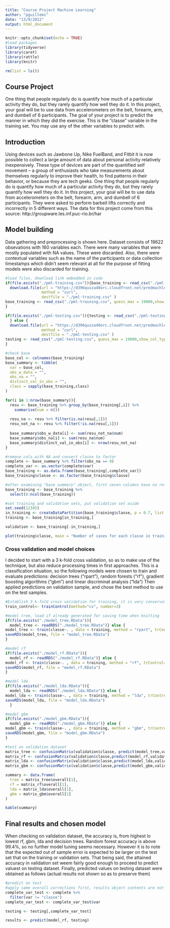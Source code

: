 ```yaml
---
title: "Course Project Machine Learning"
author: "pguillemi"
date: "13/9/2022"
output: html_document
---
```


```r
knitr::opts_chunk$set(echo = TRUE)
#load packages
library(tidyverse)
library(caret)
library(rattle)
library(knitr)

rm(list = ls())

```

## Course Project

One thing that people regularly do is quantify how  much of a particular activity they do, but they rarely quantify how well they do it. In this project, your goal will be to use data from accelerometers on the belt, forearm, arm, and dumbell of 6 participants.
The goal of your project is to predict the manner in which they did the exercise. This is the "classe" variable in the training set. You may use any of the other variables to predict with. 

## Introduction
Using devices such as Jawbone Up, Nike FuelBand, and Fitbit it is now possible to collect a large amount of data about personal activity relatively inexpensively. These type of devices are part of the quantified self movement – a group of enthusiasts who take measurements about themselves regularly to improve their health, to find patterns in their behavior, or because they are tech geeks. One thing that people regularly do is quantify how much of a particular activity they do, but they rarely quantify how well they do it. In this project, your goal will be to use data from accelerometers on the belt, forearm, arm, and dumbell of 6 participants. They were asked to perform barbell lifts correctly and incorrectly in 5 different ways.
The data for this project come from this source: http://groupware.les.inf.puc-rio.br/har


## Model building

Data gathering and preprocessing is shown here. 
Dataset consists of 19622 obsevations with 160 variables each. 
There were many variables that were mostly populated with NA values. These were discarded. Also, there were contextual variables such as the name of the participants or data collection timestamps which didn't seem relevant at all for the purpose of fitting models were also discarded for training.

```r

#load files, download link embedded in code
if(file.exists("./pml-training.csv")){base_training <- read_csv("./pml-training.csv", guess_max = 19000,show_col_types = FALSE)} else {
  download.file(url = "https://d396qusza40orc.cloudfront.net/predmachlearn/pml-training.csv",
                method = "curl",
                destfile = "./pml-training.csv" )
base_training <- read_csv("./pml-training.csv", guess_max = 19000,show_col_types = FALSE)
}

if(file.exists("./pml-testing.csv")){testing <- read_csv("./pml-testing.csv", guess_max = 19000,show_col_types = FALSE)
  } else {
  download.file(url = "https://d396qusza40orc.cloudfront.net/predmachlearn/pml-testing.csv",
                method = "curl",
                destfile = "./pml-testing.csv" )
testing <- read_csv("./pml-testing.csv", guess_max = 19000,show_col_types = FALSE)
}

#check base
base_col <- colnames(base_training)
base_summary <- tibble(
  var = base_col,
  obs_w_data = "",
  obs_na = "",
  distinct_val_in_obs = "",
  class = sapply(base_training,class)
)

for(i in 1:nrow(base_summary)){
  resu <- base_training %>% group_by(base_training[,i]) %>% 
    summarise(num = n())
  
  resu_na <- resu %>% filter(is.na(resu[,1]))
  resu_not_na <- resu %>% filter(!is.na(resu[,1]))
  
  base_summary$obs_w_data[i] <- sum(resu_not_na$num)
  base_summary$obs_na[i] <- sum(resu_na$num)
  base_summary$distinct_val_in_obs[i] <- nrow(resu_not_na)
}

#remove cols with NA and convert classe to factor
complete <- base_summary %>% filter(obs_na == 0)
complete_var <- as.vector(complete$var)
base_training <- as.data.frame(base_training[,complete_var])
base_training$classe <- as.factor(base_training$classe)

#after examining "base_summary" object, first seven columns have no relevant data for prediction
base_training <- base_training %>% 
  select(8:ncol(base_training))

#set training and validation sets, put validation set aside
set.seed(12345)
in_training <- createDataPartition(base_training$classe, p = 0.7, list = FALSE)
training <- base_training[in_training,]

validation <- base_training[-in_training,]

plot(training$classe, main = "Number of cases for each classe in training set")
``` 

### Cross validation and model choices

I decided to start with a 3 k-fold cross validation, so as to make use of the technique, but also reduce processing times in first approaches.
This is a classification situation, so the following models were chosen to train and evaluate predictions: decision trees ("rpart"), random forests ("rf"), gradient boosting algorithms ("gbm") and linear discriminat analysis ("lda")
Then applied predictions on validation sample, and chose the best method to use on the test samples.

```r
#Establish 3 k-fold cross validation for training, it is very conservative. If results are not good enough, 10 k-fold validation will be used
train_control<- trainControl(method="cv", number=3)

#model tree, load if already generated for saving time when knitting
if(file.exists("./model_tree.RData")){
  model_tree <- readRDS("./model_tree.RData")} else {
model_tree <- train(classe~. , data = training, method = "rpart", trControl=train_control, tuneLength = 5)
saveRDS(model_tree, file = "model_tree.RData")
}

#model rf
if(file.exists("./model_rf.RData")){
  model_rf <- readRDS("./model_rf.RData")} else {
model_rf <- train(classe~. , data = training, method = "rf", trControl=train_control)
saveRDS(model_rf, file = "model_rf.RData")
}

#model lda
if(file.exists("./model_lda.RData")){
  model_lda <- readRDS("./model_lda.RData")} else {
model_lda <- train(classe~. , data = training, method = "lda", trControl=train_control)
saveRDS(model_lda, file = "model_lda.RData")
  }

#model gbm
if(file.exists("./model_gbm.RData")){
  model_gbm <- readRDS("./model_gbm.RData")} else {
model_gbm <- train(classe~. , data = training, method = "gbm", trControl=train_control)
saveRDS(model_gbm, file = "model_gbm.RData")
}

#test on validation dataset
matrix_tree <- confusionMatrix(validation$classe, predict(model_tree,validation))
matrix_rf <- confusionMatrix(validation$classe,predict(model_rf,validation))
matrix_lda <- confusionMatrix(validation$classe,predict(model_lda,validation))
matrix_gbm <- confusionMatrix(validation$classe,predict(model_gbm,validation))

summary <- data.frame(
  tree = matrix_tree$overall[1],
  rf = matrix_rf$overall[1],
  lda = matrix_lda$overall[1],
  gbm = matrix_gbm$overall[1]
)

kable(summary)
```

## Final results and chosen model
When checking on validation dataset, the accuracy is, from highest lo lowest rf, gbm, lda and decision trees.
Random forest accuracy is above 99.4%, so no further model tuning seems necessary. However it is to note that the expected out of sample error is expected to be larger on the test set that on the training or validation sets. That being said, the attained accuracy in validation set weem fairly good enough to proceed to predict valuest on testing dataset.
Finally, predicted values on testing dataset were obtained as follows (actual results not shown so as to preserve them)

```r

#predict on test
#apply same overall corrections first, results object contents are not shown
complete_var_test <- complete %>% 
  filter(var != "classe")
complete_var_test <- complete_var_test$var

testing <- testing[,complete_var_test]

results <- predict(model_rf, testing)

```